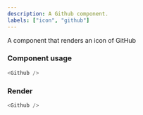 ```yaml
---
description: A Github component.
labels: ["icon", "github"]
---
```



A component that renders an icon of GitHub

### Component usage

```js
<Github />
```

### Render

```js live
<Github />
```
